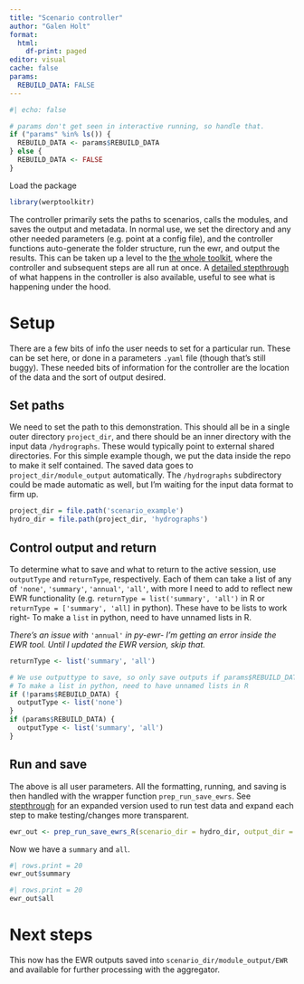```yaml
---
title: "Scenario controller"
author: "Galen Holt"
format:
  html:
    df-print: paged
editor: visual
cache: false
params:
  REBUILD_DATA: FALSE
---
```


```r
#| echo: false

# params don't get seen in interactive running, so handle that.
if ("params" %in% ls()) {
  REBUILD_DATA <- params$REBUILD_DATA
} else {
  REBUILD_DATA <- FALSE
}
```

Load the package

```r
library(werptoolkitr)
```

The controller primarily sets the paths to scenarios, calls the modules, and saves the output and metadata. In normal use, we set the directory and any other needed parameters (e.g. point at a config file), and the controller functions auto-generate the folder structure, run the ewr, and output the results. This can be taken up a level to the [the whole toolkit](full_toolkit/full_toolkit_overview.qmd), where the controller and subsequent steps are all run at once. A [detailed stepthrough](controller/controller_ewr_stepthrough.qmd) of what happens in the controller is also available, useful to see what is happening under the hood.

# Setup

There are a few bits of info the user needs to set for a particular run. These can be set here, or done in a parameters `.yaml` file (though that's still buggy). These needed bits of information for the controller are the location of the data and the sort of output desired.

## Set paths

We need to set the path to this demonstration. This should all be in a single outer directory `project_dir`, and there should be an inner directory with the input data `/hydrographs`. These would typically point to external shared directories. For this simple example though, we put the data inside the repo to make it self contained. The saved data goes to `project_dir/module_output` automatically. The `/hydrographs` subdirectory could be made automatic as well, but I'm waiting for the input data format to firm up.

```r
project_dir = file.path('scenario_example')
hydro_dir = file.path(project_dir, 'hydrographs')
```

## Control output and return

To determine what to save and what to return to the active session, use `outputType` and `returnType`, respectively. Each of them can take a list of any of `'none'`, `'summary'`, `'annual'`, `'all'`, with more I need to add to reflect new EWR functionality (e.g. `returnType = list('summary', 'all')` in R or `returnType = ['summary', 'all]` in python). These have to be lists to work right- To make a `list` in python, need to have unnamed lists in R.

*There's an issue with* `'annual'` *in py-ewr- I'm getting an error inside the EWR tool. Until I updated the EWR version, skip that.*

```r
returnType <- list('summary', 'all')

# We use outputtype to save, so only save outputs if params$REBUILD_DATA is TRUE
# To make a list in python, need to have unnamed lists in R
if (!params$REBUILD_DATA) {
  outputType <- list('none')
}
if (params$REBUILD_DATA) {
  outputType <- list('summary', 'all')
}
```

## Run and save

The above is all user parameters. All the formatting, running, and saving is then handled with the wrapper function `prep_run_save_ewrs`. See [stepthrough](controller/controller_ewr_stepthrough_R.qmd) for an expanded version used to run test data and expand each step to make testing/changes more transparent.

```r
ewr_out <- prep_run_save_ewrs_R(scenario_dir = hydro_dir, output_dir = project_dir, outputType = outputType, returnType = returnType)
```

Now we have a `summary` and `all`.

```r
#| rows.print = 20
ewr_out$summary
```

```r
#| rows.print = 20
ewr_out$all
```

# Next steps

This now has the EWR outputs saved into `scenario_dir/module_output/EWR` and available for further processing with the aggregator.

